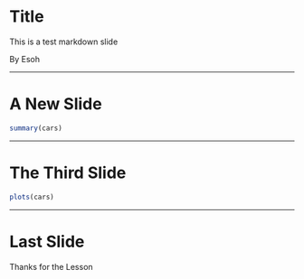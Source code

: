 Title
=====================================
This is a test markdown slide

By Esoh

---

A New Slide
=====================================

```r
summary(cars)
```

---

The Third Slide
=====================================

```r
plots(cars)
```

---

Last Slide
=====================================

Thanks for the Lesson

